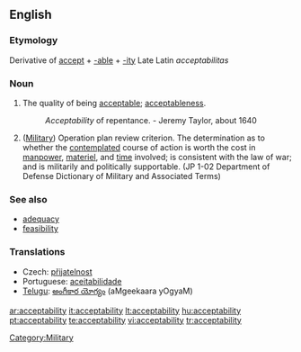 ==English==

===Etymology===
Derivative of [[accept]] + [[-able]] + [[-ity]]
Late Latin ''acceptabilitas''

===Noun===
{{en-noun|-}}

# The quality of being [[acceptable]]; [[acceptableness]].
#:''Acceptability'' of repentance. -  Jeremy Taylor, about 1640
# ([[Military]]) Operation plan review criterion. The determination as to whether the [[contemplated]] course of action is worth the cost in [[manpower]], [[materiel]], and [[time]] involved; is consistent with the law of war; and is militarily and politically supportable. (JP 1-02 Department of Defense Dictionary of Military and Associated Terms)

===See also===
* [[adequacy]]
* [[feasibility]]

===Translations===
{{rfc-level|Translations at L3+}}
* Czech: [[přijatelnost]] {{f}}
*Portuguese: [[aceitabilidade]]
*[[Telugu]]: [[అంగీకార యోగ్యం]] (aMgeekaara yOgyaM)

[[Category:Military]]

[[ar:acceptability]]
[[it:acceptability]]
[[lt:acceptability]]
[[hu:acceptability]]
[[pt:acceptability]]
[[te:acceptability]]
[[vi:acceptability]]
[[tr:acceptability]]